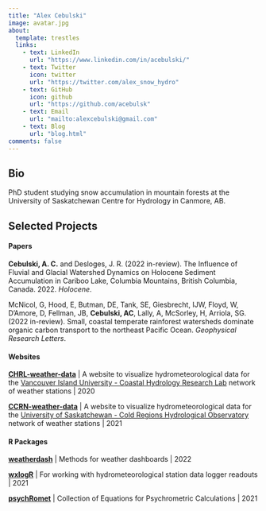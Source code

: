 ```yaml
---
title: "Alex Cebulski"
image: avatar.jpg
about:
  template: trestles
  links:
    - text: LinkedIn
      url: "https://www.linkedin.com/in/acebulski/"
    - text: Twitter
      icon: twitter
      url: "https://twitter.com/alex_snow_hydro"
    - text: GitHub
      icon: github
      url: "https://github.com/acebulsk"
    - text: Email
      url: "mailto:alexcebulski@gmail.com"
    - text: Blog
      url: "blog.html"
comments: false
---
```


::: {.column-page}

## Bio

PhD student studying snow accumulation in mountain forests at the University of Saskatchewan Centre for Hydrology in Canmore, AB. 

<p></p>

## Selected Projects

#### Papers

**Cebulski, A. C.** and Desloges, J. R. (2022 in-review). The Influence of Fluvial and Glacial Watershed Dynamics on Holocene Sediment Accumulation in Cariboo Lake, Columbia Mountains, British Columbia, Canada. 2022. *Holocene*.

McNicol, G, Hood, E, Butman, DE, Tank, SE, Giesbrecht, IJW, Floyd, W, D'Amore, D, Fellman, JB, **Cebulski, AC**, Lally, A, McSorley, H, Arriola, SG. (2022 in-review). Small, coastal temperate rainforest watersheds dominate organic carbon transport to the northeast Pacific Ocean. *Geophysical Research Letters*.

#### Websites

**[CHRL-weather-data](http://graph.viu-hydromet-wx.ca/)** | A website to visualize hydrometeorological data for the [Vancouver Island University - Coastal Hydrology Research Lab](http://www.viu-hydromet-wx.ca/) network of weather stations | 2020 

**[CCRN-weather-data](https://hydronet.shinyapps.io/ccrn/)** | A website to visualize hydrometeorological data for the [University of Saskatchewan - Cold Regions Hydrological Observatory](https://research-groups.usask.ca/hydrology/) network of weather stations | 2021

#### R Packages 

**[weatherdash](https://github.com/acebulsk/weatherdash)** | Methods for weather dashboards | 2022  

**[wxlogR](https://github.com/acebulsk/wxlogR)** | For working with hydrometeorological station data logger readouts  | 2021  

**[psychRomet](https://github.com/acebulsk/psychRomet)** | Collection of Equations for Psychrometric Calculations | 2021

:::
